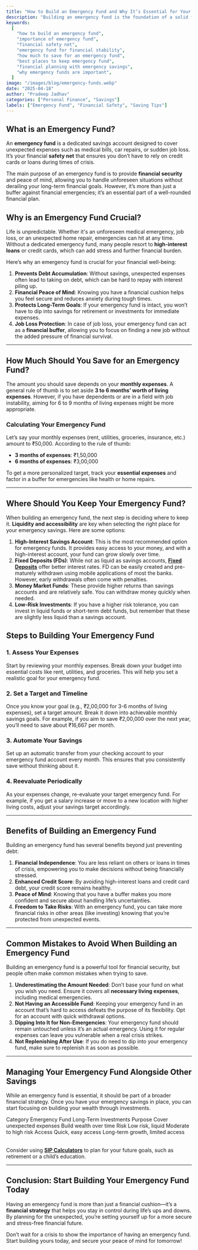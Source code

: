 ---
title: "How to Build an Emergency Fund and Why It’s Essential for Your Financial Well-being"
description: "Building an emergency fund is the foundation of a solid financial plan. Learn why an emergency fund is crucial, how to build it, and tips for managing it effectively. Discover how much to save, where to keep it, and why it’s your financial safety net."
keywords:
  [
    "how to build an emergency fund",
    "importance of emergency fund",
    "financial safety net",
    "emergency fund for financial stability",
    "how much to save for an emergency fund",
    "best places to keep emergency fund",
    "financial planning with emergency savings",
    "why emergency funds are important",
  ]
image: "/images/blog/emergency-funds.webp"
date: "2025-04-18"
author: "Pradeep Jadhav"
categories: ["Personal Finance", "Savings"]
labels: ["Emergency Fund", "Financial Safety", "Saving Tips"]
---

## What is an Emergency Fund?

An **emergency fund** is a dedicated savings account designed to cover unexpected expenses such as medical bills, car repairs, or sudden job loss. It’s your financial **safety net** that ensures you don’t have to rely on credit cards or loans during times of crisis.

The main purpose of an emergency fund is to provide **financial security** and peace of mind, allowing you to handle unforeseen situations without derailing your long-term financial goals. However, it’s more than just a buffer against financial emergencies; it’s an essential part of a well-rounded financial plan.

## Why is an Emergency Fund Crucial?

Life is unpredictable. Whether it's an unforeseen medical emergency, job loss, or an unexpected home repair, emergencies can hit at any time. Without a dedicated emergency fund, many people resort to **high-interest loans** or credit cards, which can add stress and further financial burden.

Here’s why an emergency fund is crucial for your financial well-being:

1. **Prevents Debt Accumulation**: Without savings, unexpected expenses often lead to taking on debt, which can be hard to repay with interest piling up.
2. **Financial Peace of Mind**: Knowing you have a financial cushion helps you feel secure and reduces anxiety during tough times.
3. **Protects Long-Term Goals**: If your emergency fund is intact, you won’t have to dip into savings for retirement or investments for immediate expenses.
4. **Job Loss Protection**: In case of job loss, your emergency fund can act as a **financial buffer**, allowing you to focus on finding a new job without the added pressure of financial survival.

---

## How Much Should You Save for an Emergency Fund?

The amount you should save depends on your **monthly expenses**. A general rule of thumb is to set aside **3 to 6 months’ worth of living expenses**. However, if you have dependents or are in a field with job instability, aiming for 6 to 9 months of living expenses might be more appropriate.

### Calculating Your Emergency Fund

Let’s say your monthly expenses (rent, utilities, groceries, insurance, etc.) amount to ₹50,000. According to the rule of thumb:

- **3 months of expenses**: ₹1,50,000
- **6 months of expenses**: ₹3,00,000

To get a more personalized target, track your **essential expenses** and factor in a buffer for emergencies like health or home repairs.

---

<Ad />

## Where Should You Keep Your Emergency Fund?

When building an emergency fund, the next step is deciding where to keep it. **Liquidity and accessibility** are key when selecting the right place for your emergency savings. Here are some options:

1. **High-Interest Savings Account**: This is the most recommended option for emergency funds. It provides easy access to your money, and with a high-interest account, your fund can grow slowly over time.
2. **Fixed Deposits (FDs)**: While not as liquid as savings accounts, **[Fixed Deposits](https://www.investmentcalculators.in/fd-calculator)** offer better interest rates. FD can be easily created and pre-maturely withdrawn using mobile applications of most the banks. However, early withdrawals often come with penalties.
3. **Money Market Funds**: These provide higher returns than savings accounts and are relatively safe. You can withdraw money quickly when needed.
4. **Low-Risk Investments**: If you have a higher risk tolerance, you can invest in liquid funds or short-term debt funds, but remember that these are slightly less liquid than a savings account.

## Steps to Building Your Emergency Fund

### 1. **Assess Your Expenses**

Start by reviewing your monthly expenses. Break down your budget into essential costs like rent, utilities, and groceries. This will help you set a realistic goal for your emergency fund.

### 2. **Set a Target and Timeline**

Once you know your goal (e.g., ₹2,00,000 for 3-6 months of living expenses), set a target amount. Break it down into achievable monthly savings goals. For example, if you aim to save ₹2,00,000 over the next year, you’ll need to save about ₹16,667 per month.

### 3. **Automate Your Savings**

Set up an automatic transfer from your checking account to your emergency fund account every month. This ensures that you consistently save without thinking about it.

### 4. **Reevaluate Periodically**

As your expenses change, re-evaluate your target emergency fund. For example, if you get a salary increase or move to a new location with higher living costs, adjust your savings target accordingly.

---

## Benefits of Building an Emergency Fund

Building an emergency fund has several benefits beyond just preventing debt:

1. **Financial Independence**: You are less reliant on others or loans in times of crisis, empowering you to make decisions without being financially stressed.
2. **Enhanced Credit Score**: By avoiding high-interest loans and credit card debt, your credit score remains healthy.
3. **Peace of Mind**: Knowing that you have a buffer makes you more confident and secure about handling life’s uncertainties.
4. **Freedom to Take Risks**: With an emergency fund, you can take more financial risks in other areas (like investing) knowing that you’re protected from unexpected events.

---

<Ad />

## Common Mistakes to Avoid When Building an Emergency Fund

Building an emergency fund is a powerful tool for financial security, but people often make common mistakes when trying to save.

1. **Underestimating the Amount Needed**: Don’t base your fund on what you wish you need. Ensure it covers all **necessary living expenses**, including medical emergencies.
2. **Not Having an Accessible Fund**: Keeping your emergency fund in an account that’s hard to access defeats the purpose of its flexibility. Opt for an account with quick withdrawal options.
3. **Dipping Into It for Non-Emergencies**: Your emergency fund should remain untouched unless it’s an actual emergency. Using it for regular expenses can leave you vulnerable when a real crisis strikes.
4. **Not Replenishing After Use**: If you do need to dip into your emergency fund, make sure to replenish it as soon as possible.

---

## Managing Your Emergency Fund Alongside Other Savings

While an emergency fund is essential, it should be part of a broader financial strategy. Once you have your emergency savings in place, you can start focusing on building your wealth through investments.

<Table>
  <TableHead>
    <TableRow>
      <TableCell>Category</TableCell>
      <TableCell>Emergency Fund</TableCell>
      <TableCell isLastColumn={true}>Long-Term Investments</TableCell>
    </TableRow>
  </TableHead>
  <TableBody>
    <TableRow>
      <TableCell>Purpose</TableCell>
      <TableCell>Cover unexpected expenses</TableCell>
      <TableCell isLastColumn={true}>Build wealth over time</TableCell>
    </TableRow>
    <TableRow>
      <TableCell>Risk</TableCell>
      <TableCell>Low risk, liquid</TableCell>
      <TableCell isLastColumn={true}>Moderate to high risk</TableCell>
    </TableRow>
    <TableRow>
      <TableCell>Access</TableCell>
      <TableCell>Quick, easy access</TableCell>
      <TableCell isLastColumn={true}>
        Long-term growth, limited access
      </TableCell>
    </TableRow>
  </TableBody>
</Table>

Consider using **[SIP Calculators](https://www.investmentcalculators.in/sip-calculator)** to plan for your future goals, such as retirement or a child’s education.

---

## Conclusion: Start Building Your Emergency Fund Today

Having an emergency fund is more than just a financial cushion—it’s a **financial strategy** that helps you stay in control during life’s ups and downs. By planning for the unexpected, you’re setting yourself up for a more secure and stress-free financial future.

Don’t wait for a crisis to show the importance of having an emergency fund. Start building yours today, and secure your peace of mind for tomorrow!
